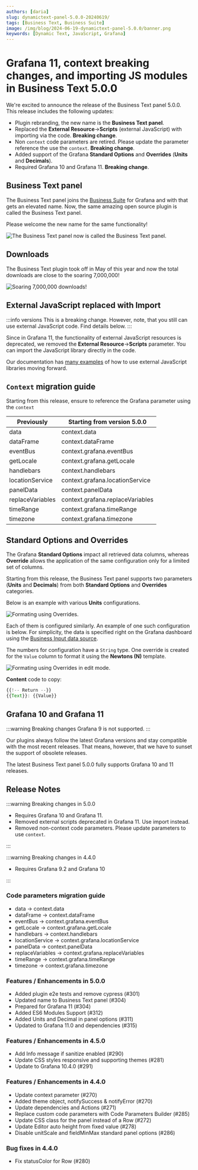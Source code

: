 ```yaml
---
authors: [daria]
slug: dynamictext-panel-5.0.0-20240619/
tags: [Business Text, Business Suite]
image: /img/blog/2024-06-19-dynamictext-panel-5.0.0/banner.png
keywords: [Dynamic Text, JavaScript, Grafana]
---
```



# Grafana 11, context breaking changes, and importing JS modules in Business Text 5.0.0

We're excited to announce the release of the Business Text panel 5.0.0. This release includes the following updates:

- Plugin rebranding, the new name is the **Business Text panel**.
- Replaced the **External Resource**->**Scripts** (external JavaScript) with importing via the code. **Breaking change**.
- Non `context` code parameters are retired. Please update the parameter reference the use the `context`. **Breaking change**.
- Added support of the Grafana **Standard Options** and **Overrides** (**Units** and **Decimals**).
- Required Grafana 10 and Grafana 11. **Breaking change**.

<Shorts id="tdxwyaIa01Y" title="Business Text panel 5.0.0 for Grafana." />

## Business Text panel

The Business Text panel joins the [Business Suite](/plugins/) for Grafana and with that gets an elevated name. Now, the same amazing open source plugin is called the Business Text panel.

Please welcome the new name for the same functionality!

<Image
  title="The Business Text panel now is called the Business Text panel."
  src="/img/blog/2024-06-19-dynamictext-panel-5.0.0/new-name.png"
/>

## Downloads

The Business Text plugin took off in May of this year and now the total downloads are close to the soaring 7,000,000!

<Image
  title="Soaring 7,000,000 downloads!"
  src="/img/blog/2024-06-19-dynamictext-panel-5.0.0/downloads.png"
/>

## External JavaScript replaced with Import

:::info versions
This is a breaking change. However, note, that you still can use external JavaScript code. Find details below.
:::

Since in Grafana 11, the functionality of external JavaScript resources is deprecated, we removed the **External Resource**->**Scripts** parameter. You can import the JavaScript library directly in the code.

Our documentation has [many examples](/plugins/business-text/external/) of how to use external JavaScript libraries moving forward.

## `Context` migration guide

Starting from this release, ensure to reference the Grafana parameter using the `context`

| Previously       | Starting from version 5.0.0      |
| ---------------- | -------------------------------- |
| data             | context.data                     |
| dataFrame        | context.dataFrame                |
| eventBus         | context.grafana.eventBus         |
| getLocale        | context.grafana.getLocale        |
| handlebars       | context.handlebars               |
| locationService  | context.grafana.locationService  |
| panelData        | context.panelData                |
| replaceVariables | context.grafana.replaceVariables |
| timeRange        | context.grafana.timeRange        |
| timezone         | context.grafana.timezone         |

## Standard Options and Overrides

The Grafana **Standard Options** impact all retrieved data columns, whereas **Override** allows the application of the same configuration only for a limited set of columns.

Starting from this release, the Business Text panel supports two parameters (**Units** and **Decimals**) from both **Standard Options** and **Overrides** categories.

Below is an example with various **Units** configurations.

<Image
  title="Formating using Overrides."
  src="/img/blog/2024-06-19-dynamictext-panel-5.0.0/units.png"
/>

Each of them is configured similarly. An example of one such configuration is below.
For simplicity, the data is specified right on the Grafana dashboard using the [Business Input data source](/plugins/business-input/).

The numbers for configuration have a `String` type. One override is created for the `Value` column to format it using the **Newtons (N)** template.

<Image
  title="Formating using Overrides in edit mode."
  src="/img/blog/2024-06-19-dynamictext-panel-5.0.0/unit-edit.png"
/>

**Content** code to copy:

```js
{{!-- Return --}}
{{Text}}: {{Value}}
```

## Grafana 10 and Grafana 11

:::warning Breaking changes
Grafana 9 is not supported.
:::

Our plugins always follow the latest Grafana versions and stay compatible with the most recent releases. That means, however, that we have to sunset the support of obsolete releases.

The latest Business Text panel 5.0.0 fully supports Grafana 10 and 11 releases.

<GettingStarted />

<Tutorial />

## Release Notes

:::warning Breaking changes in 5.0.0

- Requires Grafana 10 and Grafana 11.
- Removed external scripts deprecated in Grafana 11. Use import instead.
- Removed non-context code parameters. Please update parameters to use `context`.

:::

:::warning Breaking changes in 4.4.0

- Requires Grafana 9.2 and Grafana 10

:::

### Code parameters migration guide

- data -> context.data
- dataFrame -> context.dataFrame
- eventBus -> context.grafana.eventBus
- getLocale -> context.grafana.getLocale
- handlebars -> context.handlebars
- locationService -> context.grafana.locationService
- panelData -> context.panelData
- replaceVariables -> context.grafana.replaceVariables
- timeRange -> context.grafana.timeRange
- timezone -> context.grafana.timezone

### Features / Enhancements in 5.0.0

- Added plugin e2e tests and remove cypress (#301)
- Updated name to Business Text panel (#304)
- Prepared for Grafana 11 (#304)
- Added ES6 Modules Support (#312)
- Added Units and Decimal in panel options (#311)
- Updated to Grafana 11.0 and dependencies (#315)

### Features / Enhancements in 4.5.0

- Add Info message if sanitize enabled (#290)
- Update CSS styles responsive and supporting themes (#281)
- Update to Grafana 10.4.0 (#291)

### Features / Enhancements in 4.4.0

- Update context parameter (#270)
- Added theme object, notifySuccess & notifyError (#270)
- Update dependencies and Actions (#271)
- Replace custom code parameters with Code Parameters Builder (#285)
- Update CSS class for the panel instead of a Row (#272)
- Update Editor auto height from fixed value (#278)
- Disable unitScale and fieldMinMax standard panel options (#286)

### Bug fixes in 4.4.0

- Fix statusColor for Row (#280)

<Feedback />

